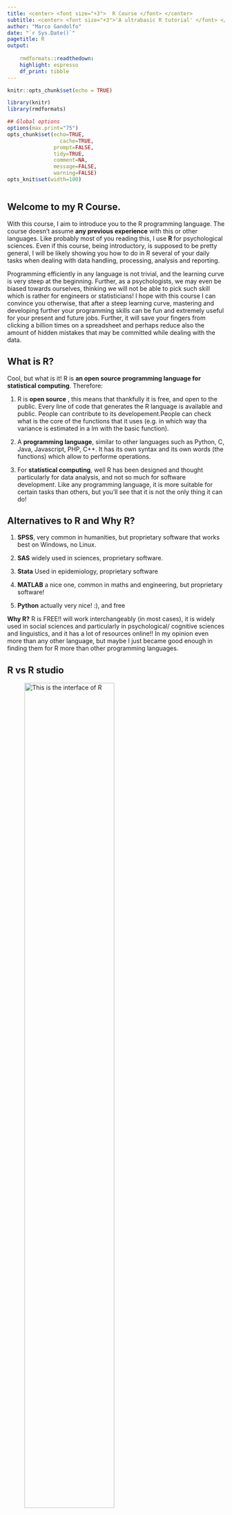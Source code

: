 ```yaml
---
title: <center> <font size="+3">  R Course </font> </center>
subtitle: <center> <font size="+3">'A ultrabasic R tutorial' </font> </center>
author: "Marco Gandolfo"
date: "`r Sys.Date()`"
pagetitle: R
output:
    
    rmdformats::readthedown:
    highlight: espresso
    df_print: tibble
---
```




```r
knitr::opts_chunk$set(echo = TRUE)

library(knitr)
library(rmdformats)

## Global options
options(max.print="75")
opts_chunk$set(echo=TRUE,
	             cache=TRUE,
               prompt=FALSE,
               tidy=TRUE,
               comment=NA,
               message=FALSE,
               warning=FALSE)
opts_knit$set(width=100)



```


## Welcome to my **R Course**. 

With this course, I aim to introduce you to the R programming language. The course doesn't assume __any previous experience__ with this or other languages. 
Like probably most of you reading this, I use <b> R </b> for psychological sciences. Even if this course, being introductory, is supposed to be pretty general, I will be likely showing you how to do in R several of your daily tasks when dealing with data handling, processing, analysis and reporting.

Programming efficiently in any language is not trivial, and the learning curve is very steep at the beginning. Further, as a psychologists, we may even be biased towards ourselves, thinking we will not be able to pick such skill which is rather for engineers or statisticians!  I hope with this course I can convince you otherwise, that after a steep learning curve, mastering and developing further your programming skills can be fun and extremely useful for your present and future jobs. Further, it will save your fingers from clicking a billion times on a spreadsheet and perhaps reduce also the amount of hidden mistakes that may be committed while dealing with the data.

## What is R?

Cool, but what is it! R is __an open source programming language for statistical computing__. Therefore:

1. R is __open source__ , this means that thankfully it is free, and open to the public. Every line of code that generates the R language is available and public. People can contribute to its developement.People can check what is the core of the functions that it uses (e.g. in which way tha variance is estimated in a lm with the basic function).

2. A __programming language__, similar to other languages such as Python, C, Java, Javascript, PHP, C++. It has its own syntax and its own words (the functions) which allow to performe operations.

3. For __statistical computing__,  well R has been designed and thought particularly for data analysis, and not so much for software development. Like any programming language, it is more suitable for certain tasks than others, but you'll see that it is not the only thing it can do!

## Alternatives to R and Why R?

1. __SPSS__, very common in humanities, but proprietary software that works best on Windows, no Linux.

2. __SAS__ widely used in sciences, proprietary software.

3. __Stata__ Used in epidemiology, proprietary software

4. __MATLAB__ a nice one, common in maths and engineering, but proprietary software!

5. __Python__ actually very nice! :), and free

__Why R?__ R is FREE!! will work interchangeably (in most cases), it is widely used in social sciences and particularly in psychological/ cognitive sciences and linguistics, and it has a lot of resources online!! In my opinion even more than any other language, but maybe I just became good enough in finding them for R more than other programming languages.

## R vs R studio



![This is the interface of R](/Users/u249223/Documents/rcourse/images/RGui.png){width=70%}




![This is the interface of Rstudio](/Users/u249223/Documents/rcourse/images/Rstudio_window.png){width=80%}


You can already see that the <b> R </b> interface there looks like a terminal, the command line of an operating system that responds to R code. It works fine, and potentially you could write an R script in your text editor and run it through that terminal. 
While this may work fine, it is not very handy to keep track of your objects or variables that you have created in a particular session, to see in which path you are and to have an overview of your dataframes.

<b> R Studio </b> is a good solution to this!! R studio is an <i> IDE, integrated development environment </i>. It is like a wrapper on R, which makes a lot of tasks easier for you. For example, through R studio you have an integrated text editor, a workspace with all your variables and models that you have defined. Importantly, you can save your workspace and get back to it later, so that you will not need to re-run commands. If you do modelling this can be really important to save you some time since the machine takes long to run them. Further, through R studio for example I created this tutorial!!!
Therefore it allows you to easily interface your R project with Github, to generate html pages and push them online.

Note that there are other _IDE_ for R, R studio is not the only one, but perhaps is the most used. Today we will use that one, but remember that you could always look around for [alternatives](https://www.dunebook.com/best-r-programming-ide/)!!

## R Studio interface


![Image From RLadies NewCastle group](/Users/u249223/Documents/rcourse/images/Rstudio.jpg){width=100%}

I like to think about the R studio interface with this nice example from RLadies newcastle group. The interface is like cooking! It is divided in 4 main quadrants: 

1. On the top left we have the __text editor__ our recipe for the perfect pizza dough.

2. On the top right there is our __Variable environment__, where like a kitchen counter you put all your ingredients ready in a little bowl to dress your turbo pizza.

3. On the bottom right we have several windows - it is where several things like plots, or this page can be previewed ( __the viewer__ ), where __help__ pages are displayed, where the __files__ in your path can be seen. Finally, it allows to look at which __packages__(extra kitchen tools) are ready to use for you! Just imagine it like your beautiful cupboard plenty of ingredients.

4. Last but not least, at the bottom left, finally we find the __OVEN!!__ where the cooking really happens, where every step of your recipe (your code) gets executed.

## Installing R and R studio

Right, Installing R is quite trivial, it is quite rare that you will encounter some problems. For today, if you do not have R and R studio installed installed we can easily run our nice R commands through [RStudio.cloud](www.rstudio.cloud). It looks slightly different from a local RStudio session,but the overall R user experience is virtually identical. For what we need in this course, we are fine with their free service, which only requires a little work to register and set up. However, for more computationally intense analyses and for daily usage you'll need to install R in your computer.

You can Download __R__ from [here](https://cran.r-project.org/) for OSx, Windows or Linux.

You can Download __R Studio__ from [here](https://www.rstudio.com/products/rstudio/download/)

For personal use in your computer you can just download R studio Desktop, which is Free and Open Source.



## R Console (the oven)

Let's start to familiarise with the console! Most simply R can be used as a handy __calculator__. 
When we type in the console an addition e.g. (50+50) the R console will do the work for you and return the result when you press enter:

```r

50+50

```

You can see the output [1] 100. There it is our result returned in the console!

Obviously you can ask R to handle multiple matematical operations like:

```r

50*(54-13)/42-3^2

```


R uses the same __order of operations__ that you learnt at school. That is, first calculates what is inside brackets, then the exponents `^`, then division or multiplication, then addition and subtraction.

At this point you may think that this is not so useful, since you could use your nice calculator, your phone or even the calculator embedded in your OS.

## Calling a function

Of course, operations can get quite complex and most of the times, especially when dealing with a large number of data or with more complex constructs we cannot type in all the values and operations. That is why R allows to write (but this comes later) and call functions.

For example, we can calculate the square root calling the `sqrt` function:

```r
sqrt(9)

```

Or even better, we can calculate very easily the sum of a series of numbers instead of typing plus every time

```r
sum(1,2,3,4)

```

We can also combine different functions together for example calculating the absolute value of a sum:

```r

abs(sum(1,2,-5,-10))
```

What is inside a functions is normally the value you want to perform the calculation for (the X), but also several other __arguments__. Such arguments are useful to enhance or to further characterise the operation you are going to perform.
Let's consider `seq()` as an example:

```r
seq(from = 10, to = 20)
```

The function `seq()` gives you a sequence of numbers and requires two arguments, _from_ and _to_ separated by a comma. These are the number from which the sequence starts and finishes, clearly. However, if you specify you can also add the argument _by_ which has to be a number, and indicates the increment of the sequence.

```r
seq(from = 10, to = 20, by = 2)

```
You can see that this returned a sequence from 10 to 20 but this time increasing by 2!!

## Ask R for help

But how can we know what a function does and what are the arguments of a function?

Just use the `?` question mark!!
Specifically, use the question mark typing it close to the function name

```r
?seq

```

![it will look like this and appear in your viewer!](/Users/u249223/Documents/rcourse/images/examplehelp.jpg){width=100%}
You can see below there are all the various arguments you can add!

## Ok thanks, now I have a fancy calculator

At this stage you may think that I have been only showing you a fancy calculator, pretty hard at this stage to see it applied to real-world research data of behavioural experiments in psychology!
But let's try to hold on the attention a bit more for these boring (but fundamental) basics..

## Variables

What makes a programming language better than a mere calculator is to be able to store information/data inside __variables__ ! Not only in a variable we can store a single piece of information but also several information together.
Imagine yesterday you went out to a pizza all you can eat and that you want to remember how many slices you ate. We can store this value into a variable called `nslices` using the __assignment operator__ `<-`. This is a leftward pointing arrow in R. So it will look like this:

```r
nslices <- 20

```

Looks like you had a lot of pizza that night!
The cool thing, is that once you assign the no. 20 to `nslices` then anytime you recall that name in the console R will remember the value it has been assigned to that: 

```r
nslices
```

So if you type nslices and press enter the console will return 20.
Even more interestingly, now you can use that nslices and multiply it by any other number or any other variable that stores a number.
Imagine you were 8 people and you had 20 slices of pizza each, how many slices? :)

```r
nslices*8
```

but also:

```r
npeople <- 8

nslices*npeople
```

Remember that the data you have assigned to a variable are not necessarily fixed, these can always be updated by re-assigning a new value to them, so be careful when overwriting your variables! (some programming languages like Javascript do have distinct ways to define variables that can be overwritten and variables that cannot!)

## What types of values you can store in a variable?

Not only numerical values can be stored into a variable, but R recognises and handles other types of values! This will be very important because different types of values cannot be mixed when applying some functions or when working within vectors (arrays of values) (will get to that later).

These type of values are:
1. __numeric__ values: e.g. 2.1, 3.2, 4.3, 4.0
1. __integer__ values: e.g. 1L, 2L, 29L (same as numeric, but with no decimals)
1. __character__ values: "pizza", "rossa", "buona". These are always among quotes.
1. __logical__ values: TRUE, FALSE

## Logical operators

I think for now a special mention is needed for logical values and their operators, what are they?
There are two only possible logical values: TRUE or FALSE. This is a strongly categorical distinction. With machines there is no gray (well I wanted to be a bit dramatic here) but it is pretty much the case that everything can only be either `TRUE` or `FALSE`.

Logical operators are useful in R to assess whether something is `TRUE` or `FALSE`.
For example:

```r

3 == 5 

```
Yes, 3 is not equal to 5 and therefore R returns `FALSE`

Yes, we use double equals to not confuse R that we mean a normal, mathematical equal but rather a "logical" equal.

__Other logical operators__

1. `==` equal to (already know this, sorry)
1. `!=` __NOT__ equal to
1. `<` less than or `<=` less or equal to
1. `>` more than or `>=` more or equal to
1. `|` __OR__, if one or the other conditions are met (it is enough to be only one to be true!)
1. `&` __AND__, if and only if BOTH conditions are met (both have to be true to apply)

Let's do a short example with `&` and `|`:

```r

4 > 2 & 4 > 1

4 > 5 & 4 > 1

```
```r

4 > 2 | 4 > 1

4 > 5 | 4 > 1


```

Little question, what happened here? why in one case one true and one false and in the other both are TRUE?

## Little homework

1. Try to do this with characters value, 
1. Check if characters differ between capital letters and small letters.

## Vectors

Before, when I was showing you the variables we only used them to store one single number. However, we can actually store multiple values into a variable. What is the advantage of doing that? Well you will see that there are many. One obvious advantage is that you can treat it like a single number, so if you apply a command to a variable storing a vector R will run that command to each element of that vector!!

Vectors in R are indicated with `c()` which stands for combine.

For example:

```r

eleventab <- c(11, 22, 33, 44)


```

Now we can do operations to this vector, pay attention to the result!

```r

eleventab + 11

```


You can see that R added 11 to each element of the vector.

Vectors can also store characters and logicals, all types of values!

1. Try yourself to make a character vector storing your favourite 3 types of pizzas!

## Indexing

Now we start talking a very important feature of programming languages, which is known as __indexing__!

With indexing you can access any item contained in a vector depending on its position.

In __R__ this is done using the square brackets.
Let's call the second element of our `eleventab` vector:

```r

eleventab[2]

```

But you can also call the first 3 elements in two ways, as follows:

```r

eleventab[1:3]

#or

eleventab[c(1,2,3)]


```

You can also call easily all the elements minus one of your choice:

```r

eleventab[-3]

```

With the assigment operator and indexing you can even edit a single element of a vector

```r

eleventab[4] <- 55


```

- Try to create vectors with characters; Also the pizzatypes vector above is fine!
- Try to use the function `length` to find out how many pizzas you have listed in your vector
- Retrieve the third Pizza of your vector using indexing
- Make a new variable called favourite pizza where you only store the first pizza of your pizzatypes vector

I swear we are almost done with the turbo basics, to then go to work more directly with data. (Note that the turbo basics will be useful to learn any programming language, of course the syntax will be different in other languages, but what matters is to learn the logic. With the logic on hand then learning is only a matter of googling stuff!)

## Looping

Loops allow to apply an operation to multiple items, they allow to iterate operations as many times as we desire, with the `for` loops and/or as long as a given condition is met `while`. Looping is at the core of any programming language, because they to automate repetitive tasks, making your life a little easier!

In R there are ways to avoid them using functions made to iterate operations without necessarily using as much text (such as `lapply` or `map`) but I think is always important to show some examples, because if you will use R a lot or any programming language, perhaps looping is the first, most intuitive thing you'd do, even if quite verbose and not always computationally efficient.

Let's start with the __while__ loop. This type of loop keeps going until a condition is held true.

```r
x <- 0

while(x < 100){
  x <- x + 10
  print(x)
}

```

Nice! now this little tiny program is adding 10 every time until it reaches 100.

__For loops__ work very similarly, though this time they operate for a fixed predetermined number of iterations. To fully understand for loops you must have understood how indexing works!!

For example you could add 10 to x for 10 times and store the value in a variable called y.

```r

y <- c() ## empty vector to be filled during the for loop

for(x in seq_along(1:10)) {

  y[x] <- x + 10
  
   print(paste0("x is equal to ", x))
   
   }


```
Try to type in y in the console. What values are displayed? Why?
Would values be stored in a vector if we did not use the indexing?

You can use for loops with words too!! and can be useful :)
Let's say you want to know how many letters certain pizzas have before designing the pizza menu of your future pizzeria. Also you will store those values in a numeric vector called `numletters`.

To do so we need a little counter, because here we are looping through a character vector. Here, I inserted a small little counter that starts from 0 and increases by 1 every time we pass through the loop!
It is a rough method, but it works! and it is simple to understand.

```r
pizzas <- c("Margherita", "Boscaiola", "Capricciosa", "QuattroFormaggi")
numletters <- c()
counter <- 0

for(pizza in pizzas){
  counter <- counter + 1
  numletter <- nchar(pizza) # not pizzas!!
  print(paste0(pizza, " is ", numletter, " letters long"))
  numletters[counter] <- numletter
}

```

## If statements

If statements are conditional statements, in that they allow to execute an operation if and only if a given condition is met. Such conditions obviously need logical operators to be evaluated.

```r

if(pizza != "Margherita") {
  print("This is not Margherita")
} else {
  print("This is Margherita")
}


```
Why the pizza is not a Margherita? Think about the loop above!

## Data Structures

Ok! So far, the most complex data structure we examined was the vector. You can imagine a vector like a column or a row of a matrix, a __unidimensional array__ of numbers. Of course, the good R can deal with more complex data structures.One of the most used for statistical analyses is the `data.frame`.

Dataframes are like matrices with column labels. These are usually the format you read data in R and they are __bidimensional arrays__.

They have two dimensions, those are __rows__ and __columns__.

We start looking at an example dataframe already within R, mtcars.
Let's have a look:

```r

head(mtcars)


```
Note that I used the function head to call the dataframe. This sunction shows the top elements of the matrix. There are many useful functions that apply to dataframes, other examples are:

1. `tail(df)` To see the last elements
1. `str(df)` To have an overview of the structure of the dataframe
1. `data.frame(x = c(100,29,39), y = c(23,45,32))` To create a dataframe.

## Indexing a dataframe.

Like you do with vectors you can index dataframes. You can retrieve a whole column, or a whole line, or a specific element of the matrix indexing with rows and columns. This is done calling a dataframe and inserting two numbers interrupted by a comma in the square brackets. These two numbers indicate the two dimensions, specifically the first dimension is the row and the second is the column. 

```r

mtcars[1,] # this will take the first row.

mtcars[,1] # this will take the first column 

mtcars[1,1] # this will take the cell of the first column in the first row

mtcars[1:10,] # this will take the first 10 rows.

```

## Use the Dollar! ($)

The dollar operator in R can be used to select a variable column of a dataframe, calling it by name. Obviously you could do that also with indexing, but this is handy if for example you remember the name of the variables, e.g. in a psychology experiment could be simply `rt` the beloved reaction times.

```r

mtcars$cyl

```

I just retrieved the column cyl from mtcars. Note that R returns this as a vector of numbers, without its original label. You can then assign this to a variable or use that into the square brackets to filter the data manually (I will only quickly show you this because we will then use a function for filtering data, but it is still useful to understand the logic and how useful this operator can be).

```r

mtcars[mtcars$cyl == 6,]

```

I am telling R to take all the rows of mtcars that have mtcars$cyl equal to 6.!


## A bit of exercises:

1. With `head()` and `tail()` display the first and last 20 elements of mtcars (hint use the `?` to look into the functions).
1. Create a data.frame called menu with two variables: Pizza (invent 3 or 4 pizza names); and price. (be cheap, pizza is not a luxurious product, it is for all!)
1. Try the `str()` function on mtcars, how many lines and columns it has?
1. take the first column of mtcars and store it into a variable, call it as you want!
1. Take the cell corresponding to the third row and 4 column
1. Take every column but the last one. 
1. Try to do the very same thing but this time using the function `ncol()` within the square brackets.
1. Take all ther rows of mtcars that have `disp` less than 200.
1. Take the variable `carb` from mtcars and store it into a variable called carbonium.

## Lists

Lists are higher level structures, a list can contain several different other data structures inside it, it can contain multiple dataframes, multiple vectors, logicals and matrices (data.frames without labels), they can even contain other lists! So they are the most complex datastructure in R!

Now I create one list that contains :
1. A vector
1. A matrix
1. A list
1. The mtcars dataframe.

Then I assign a name to each of these 4 elements using the function `names()`.




```r

#Author DataFlair
data_list <- list(c("Jan","Feb","Mar"), matrix(c(1,2,3,4,-1,9), nrow = 2),list("Red",12.3), mtcars)
names(data_list) <- c("Monat", "Matrix", "Misc", "mtcars")
print(data_list)

```

To access elements of a list the notation is a bit different, particularly we can use the double squared brackets and the dollar! let's see:

```r

data_list[4] # will return mtcars as a element of a list

class(data_list[4]) # indeed is still a list!

data_list[[4]] # will return mtcars with its class without name, as a data.frame

class(data_list[[4]])

data_list[[4]]$mpg ## with the dollar you can access a particular variable within an element of a list! not bad! we went inside like a matrioska.

```

## Next steps - apply this knowledge to psychological experiments
Follow this link: [Rforpsychologists](https://marco2gandolfo.github.io/rforpsychologists/My_First_R_Stuff_Tutorial.html)



